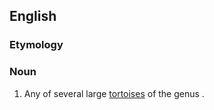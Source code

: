 {{also|Geochelone}}
==English==
{{rfi}}
{{wikipedia}}
{{wikispecies}}

===Etymology===
{{rfe|lang=en}}

===Noun===
{{en-noun}}

# Any of several large [[tortoise]]s of the genus {{taxlink|Geochelone|genus|noshow=1}}.